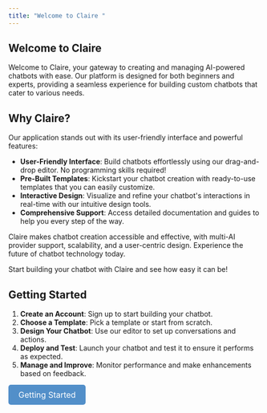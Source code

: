 ```yaml
---
title: "Welcome to Claire "
---
```


## Welcome to Claire

Welcome to Claire, your gateway to creating and managing AI-powered chatbots with ease. Our platform is designed for both beginners and experts, providing a seamless experience for building custom chatbots that cater to various needs.

## Why Claire?

Our application stands out with its user-friendly interface and powerful features:

- **User-Friendly Interface**: Build chatbots effortlessly using our drag-and-drop editor. No programming skills required!
- **Pre-Built Templates**: Kickstart your chatbot creation with ready-to-use templates that you can easily customize.
- **Interactive Design**: Visualize and refine your chatbot's interactions in real-time with our intuitive design tools.
- **Comprehensive Support**: Access detailed documentation and guides to help you every step of the way.

Claire  makes chatbot creation accessible and effective, with multi-AI provider support, scalability, and a user-centric design. Experience the future of chatbot technology today.

Start building your chatbot with Claire  and see how easy it can be!

## Getting Started

1. **Create an Account**: Sign up to start building your chatbot.
2. **Choose a Template**: Pick a template or start from scratch.
3. **Design Your Chatbot**: Use our editor to set up conversations and actions.
4. **Deploy and Test**: Launch your chatbot and test it to ensure it performs as expected.
5. **Manage and Improve**: Monitor performance and make enhancements based on feedback.

<a href="/overview" style="display: inline-block; padding: 10px 20px; font-size: 16px; color: #fff; background-color: #528fc9; text-align: center; border-radius: 5px; text-decoration: none;">Getting Started</a>




